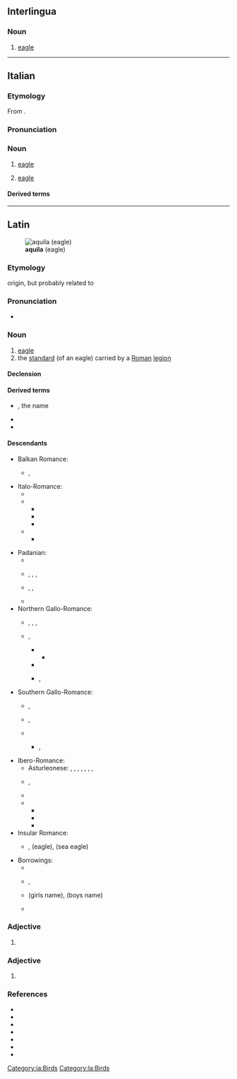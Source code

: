 {{also|Aquila|Áquila}}
==Interlingua==

===Noun===
{{ia-noun}}

# [[eagle]]

[[Category:ia:Birds]]

----

==Italian==

===Etymology===
From {{inh|it|la|aquila}}.

===Pronunciation===
{{it-pr|àquila}}

===Noun===
{{it-noun|f}}

# [[eagle]]
# {{lb|it|heraldiccharge}} [[eagle]]

====Derived terms====
{{der3|it
|aquila arpia
|aquila del Bonelli
|aquila gigante della Nuova Zelanda
|aquila di Haast
|aquila imperiale
|aquila di mare
|aquila di mare a coda bianca
|aquila di mare di Steller
|aquila pescatrice africana
|aquila pescatrice del Madagascar
|aquila reale
|aquila spiegata
|aquila urlatrice
|aquilone
}}

{{C|it|Birds|Birds of prey|Eagles}}

----

==Latin==
[[File:Golden Eagle 3.jpg|thumb|'''aquila''' (eagle)]]

===Etymology===
{{unk|la}} origin, but probably related to {{m|la|aquilus||blackish, the color of darkness}}

===Pronunciation===
* {{la-IPA|eccl=yes}}

===Noun===
{{la-noun|aquila<1>}}

# [[eagle]]
# the [[standard]] (of an eagle) carried by a [[Roman]] [[legion]]

====Declension====
{{la-ndecl|aquila<1>}}

====Derived terms====
* {{l|la|Aquila}}, the name
* {{l|la|aquilifer}}
* {{l|la|aquilīnus}}

====Descendants====
{{top2}}
* Balkan Romance:
** {{desc|ro|aceră}}, {{l|ro|acvilă}}
* Italo-Romance:
** {{desc|co|acula}}
** {{desc|it|aquila}}
*** {{desc|fur|acuile|bor=1}}
*** {{desc|pms|àquila|bor=1}}
*** {{desc|vec|àquiła|bor=1}}
** {{desc|scn|àcula}}
*** {{desc|mt|ajkla|bor=1}}
{{mid2}}
* Padanian:
** {{desc|lij|àgogia}}
** {{desc|lmo|àgola}}, {{l|lmo|àigula}}, {{l|lmo|aguila}}, {{l|lmo|ògola}}
** {{desc|pms|àghia}}, {{l|pms|éula}}, {{l|pms|òja}}
** {{desc|rm|evla}}
* Northern Gallo-Romance:
** {{desc|frp|aglle}}, {{l|frp|agllo}}, {{l|frp|élye}}, {{l|frp|élyo}}
** {{desc|fro|aigle}}, {{l|fro|aille}}
*** {{desc|en|eagle|bor=1}}
**** {{desc|fr|eagle|bor=1}}
*** {{desc|fr|aigle}}
*** {{desc|nrf|aiglle|alts=1}}, {{l|nrf|aigl'ye}}
* Southern Gallo-Romance:
** {{desc|an|alica}}, {{l|an|aliga}}
** {{desc|ca|àguila}}, {{l|ca|àliga}}
** {{desc|pro|aigla}}
*** {{desc|oc|agla}}, {{l|oc|aigla}}
***: {{desc|oc-gas|aguilla}}
***: {{desc|oc-viv|eigla}}
* Ibero-Romance:
** Asturleonese: {{l|ast|águila}}, {{l|ast|aiguila}}, {{l|ast|aigla}}, {{l|ast|aila}}, {{l|ast|eila}}, {{l|ast|áliga}}, {{l|ast|éliga}}, {{l|ast|éguila}}
** {{desc|gl|aguia}}, {{l|gl|aiga}}
** {{desc|pt|águia}}
** {{desc|es|águila}}
*** {{desc|tl|agila|bor=1}}
*** {{desc|hil|agila|bor=1}}
*** {{desc|ceb|agila|bor=1}}
* Insular Romance:
** {{desc|sc|àbbila}}, {{l|sc|àchili}} (eagle), {{l|sc|achiliera}} (sea eagle)
* Borrowings:
** {{desc|eo|aglo|bor=1}}
** {{desc|ett|𐌀𐌂𐌉𐌋|bor=1}}, {{l|ett|𐌀𐌂𐌉𐌋𐌀}}
** {{desc|lt|Akvilė|bor=1}} (girls name), {{l|lt|Akvilius}} (boys name)
** {{desc|sh|ȃkvila|bor=1}}

{{bottom}}

===Adjective===
{{la-adj-form|aquila}}

# {{inflection of|la|aquilus||nom//voc|f|s|;|nom//acc//voc|n|p}}

===Adjective===
{{la-adj-form|aquilā}}

# {{inflection of|la|aquilus||abl|f|s}}

===References===
* {{R:L&S}}
* {{R:Elementary Lewis}}
* {{R:du Cange}}
* {{R:Gaffiot}}
* {{R:Peck}}
* {{R:Smith's Persons}}
* {{R:Smith's Antiquities}}

[[Category:la:Birds]]
{{C|la|Birds of prey}}